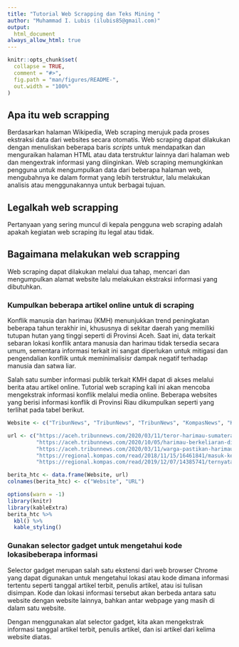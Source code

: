 ```yaml
---
title: "Tutorial Web Scrapping dan Teks Mining " 
author: "Muhammad I. Lubis (ilubis85@gmail.com)"
output: 
  html_document
always_allow_html: true
---
```


<!-- README.md is generated from README.Rmd. Please edit that file -->

```r
knitr::opts_chunk$set(
  collapse = TRUE,
  comment = "#>",
  fig.path = "man/figures/README-",
  out.width = "100%"
)
```

<!-- badges: start -->

<!-- badges: end -->

## Apa itu web scrapping
Berdasarkan halaman Wikipedia, Web scraping merujuk pada proses ekstraksi data dari websites secara otomatis. Web scraping dapat dilakukan dengan menuliskan beberapa baris *scripts* untuk mendapatkan dan menguraikan halaman HTML atau data terstruktur lainnya dari halaman web dan mengextrak informasi yang diinginkan. Web scraping memungkinkan pengguna untuk mengumpulkan data dari beberapa halaman web, mengubahnya ke dalam format yang lebih terstruktur, lalu melakukan analisis atau menggunakannya untuk berbagai tujuan.

## Legalkah web scrapping
Pertanyaan yang sering muncul di kepala pengguna web scraping adalah apakah kegiatan web scraping itu legal atau tidak. 

## Bagaimana melakukan web scrapping
Web scraping dapat dilakukan melalui dua tahap, mencari dan mengumpulkan alamat website lalu melakukan ekstraksi informasi yang dibutuhkan.

### Kumpulkan beberapa artikel online untuk di scraping
Konflik manusia dan harimau (KMH) menunjukkan trend peningkatan beberapa tahun terakhir ini, khususnya di sekitar daerah yang memiliki tutupan hutan yang tinggi seperti di Provinsi Aceh. Saat ini, data terkait sebaran lokasi konflik antara manusia dan harimau tidak tersedia secara umum, sementara informasi terkait ini sangat diperlukan untuk mitigasi dan pengendalian konflik untuk meminimalisisr dampak negatif terhadap manusia dan satwa liar. 

Salah satu sumber informasi publik terkait KMH dapat di akses melalui berita atau artikel online. Tutorial web scraping kali ini akan mencoba mengekstrak informasi konflik melalui media online. Beberapa websites yang berisi informasi konflik di Provinsi Riau dikumpulkan seperti yang terlihat pada tabel berikut.

```r
Website <- c("TribunNews", "TribunNews", "TribunNews", "KompasNews", "KompasNews")

url <- c("https://aceh.tribunnews.com/2020/03/11/teror-harimau-sumatera-belum-mereda-di-subulussalam-giliran-desa-bawan-jadi-sasaran?page=all",
         "https://aceh.tribunnews.com/2020/10/05/harimau-berkeliaran-di-objek-wisata-kempra-dampak-tidak-adanya-kajian-lingkungan-spot-baru",
         "https://aceh.tribunnews.com/2020/03/11/warga-pastikan-harimau-sumatera-yang-kembali-meneror-mangsa-ternak?page=all",
         "https://regional.kompas.com/read/2018/11/15/16461841/masuk-ke-kampung-kawanan-harimau-sumatera-terkam-3-ekor-kerbau-warga?page=all",
         "https://regional.kompas.com/read/2019/12/07/14385741/ternyata-ini-penyebab-harimau-masuk-ke-permukiman-dan-mangsa-ternak-warga?page=all")

berita_htc <- data.frame(Website, url)
colnames(berita_htc) <- c("Website", "URL")
```

```r
options(warn = -1)
library(knitr)
library(kableExtra)
berita_htc %>% 
  kbl() %>% 
  kable_styling()
```

### Gunakan selector gadget untuk mengetahui kode lokasibeberapa informasi
Selector gadget merupan salah satu ekstensi dari web browser Chrome yang dapat digunakan untuk mengetahui lokasi atau kode dimana informasi tertentu seperti tanggal artikel terbit, penulis artikel, atau isi tulisan disimpan. Kode dan lokasi informasi tersebut akan berbeda antara satu website dengan website lainnya, bahkan antar webpage yang masih di dalam satu website. 

Dengan menggunakan alat selector gadget, kita akan mengekstrak informasi tanggal artikel terbit, penulis artikel, dan isi artikel dari kelima website diatas. 


